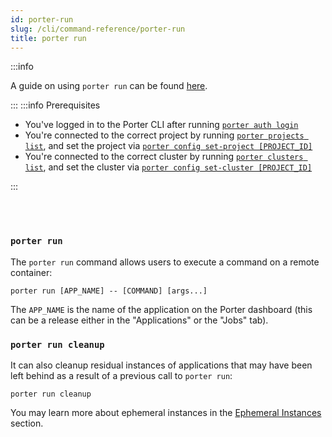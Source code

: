 ```yaml
---
id: porter-run
slug: /cli/command-reference/porter-run
title: porter run
---
```


:::info

A guide on using `porter run` can be found [here](/cli/remote-shell-access).

:::
:::info Prerequisites

- You've logged in to the Porter CLI after running [`porter auth login`](./porter-auth)
- You're connected to the correct project by running [`porter projects list`](./porter-project), and set the project via [`porter config set-project [PROJECT_ID]`](./porter-config)
- You're connected to the correct cluster by running [`porter clusters list`](./porter-cluster), and set the cluster via [`porter config set-cluster [PROJECT_ID]`](./porter-config)

:::

<br></br>

### `porter run`

The `porter run` command allows users to execute a command on a remote container:

```
porter run [APP_NAME] -- [COMMAND] [args...]
```

The `APP_NAME` is the name of the application on the Porter dashboard (this can be a release either in the "Applications" or the "Jobs" tab).

### `porter run cleanup`

It can also cleanup residual instances of applications that may have been left behind as a result of a previous call to `porter run`:

```
porter run cleanup
```

You may learn more about ephemeral instances in the [Ephemeral Instances](/cli/remote-shell-access#ephemeral-pods) section.

